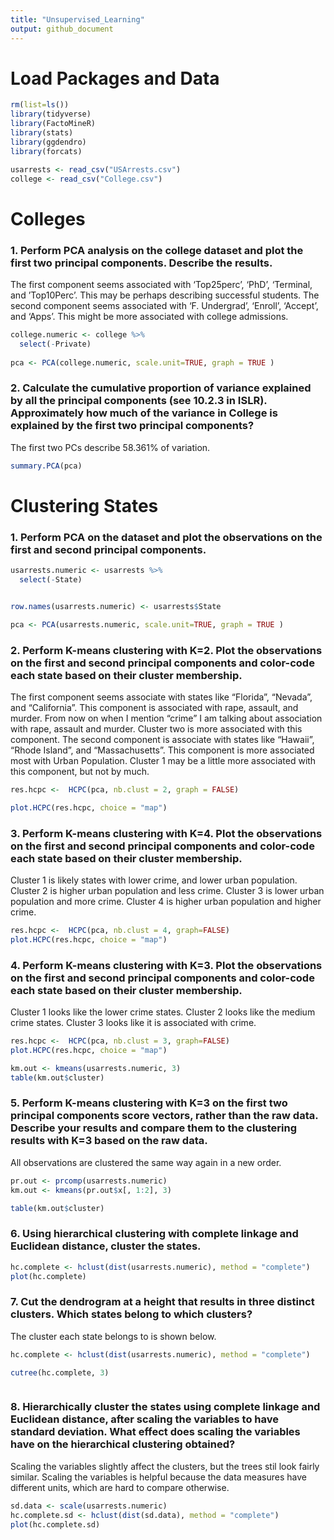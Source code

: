 ```yaml
---
title: "Unsupervised_Learning"
output: github_document
---
```


# Load Packages and Data
```r
rm(list=ls())
library(tidyverse)
library(FactoMineR)
library(stats)
library(ggdendro)
library(forcats)

usarrests <- read_csv("USArrests.csv")
college <- read_csv("College.csv")
```

# Colleges

### 1. Perform PCA analysis on the college dataset and plot the first two principal components. Describe the results.

The first component seems associated with 'Top25perc', 'PhD', 'Terminal, and 'Top10Perc'. This may be perhaps describing successful students. The second component seems associated with 'F. Undergrad', 'Enroll', 'Accept', and 'Apps'. This might be more associated with college admissions.
```r

college.numeric <- college %>% 
  select(-Private)
  
pca <- PCA(college.numeric, scale.unit=TRUE, graph = TRUE )

```



### 2. Calculate the cumulative proportion of variance explained by all the principal components (see 10.2.3 in ISLR). Approximately how much of the variance in College is explained by the first two principal components?

The first two PCs describe  58.361% of variation.
```r
summary.PCA(pca)
```

# Clustering States

### 1. Perform PCA on the dataset and plot the observations on the first and second principal components.
```r
usarrests.numeric <- usarrests %>% 
  select(-State)


row.names(usarrests.numeric) <- usarrests$State

pca <- PCA(usarrests.numeric, scale.unit=TRUE, graph = TRUE )

```

### 2. Perform K-means clustering with K=2. Plot the observations on the first and second principal components and color-code each state based on their cluster membership.

The first component seems associate with states like "Florida", "Nevada", and "California". This component is associated with rape, assault, and murder. From now on when I mention "crime" I am talking about association with rape, assault and murder. Cluster two is more associated with this component. The second component is associate with states like "Hawaii", "Rhode Island", and "Massachusetts". This component is more associated most with Urban Population. Cluster 1 may be a little more associated with this component, but not by much.
```r
res.hcpc <-  HCPC(pca, nb.clust = 2, graph = FALSE)

plot.HCPC(res.hcpc, choice = "map")
```


### 3. Perform K-means clustering with K=4. Plot the observations on the first and second principal components and color-code each state based on their cluster membership.

Cluster 1 is likely states with lower crime, and lower urban population. Cluster 2 is higher urban population and less crime. Cluster 3 is lower urban population and more crime. Cluster 4 is higher urban population and higher crime.
```r
res.hcpc <-  HCPC(pca, nb.clust = 4, graph=FALSE)
plot.HCPC(res.hcpc, choice = "map")
```


### 4. Perform K-means clustering with K=3. Plot the observations on the first and second principal components and color-code each state based on their cluster membership.

Cluster 1 looks like the lower crime states. Cluster 2 looks like the medium crime states. Cluster 3 looks like it is associated with crime.
```r
res.hcpc <-  HCPC(pca, nb.clust = 3, graph=FALSE)
plot.HCPC(res.hcpc, choice = "map")

km.out <- kmeans(usarrests.numeric, 3)
table(km.out$cluster)

```


### 5. Perform K-means clustering with K=3 on the first two principal components score vectors, rather than the raw data. Describe your results and compare them to the clustering results with K=3 based on the raw data.

All observations are clustered the same way again in a new order.
```r
pr.out <- prcomp(usarrests.numeric)
km.out <- kmeans(pr.out$x[, 1:2], 3)

table(km.out$cluster)
```

### 6. Using hierarchical clustering with complete linkage and Euclidean distance, cluster the states.

```r
hc.complete <- hclust(dist(usarrests.numeric), method = "complete")
plot(hc.complete)
```


### 7. Cut the dendrogram at a height that results in three distinct clusters. Which states belong to which clusters?


The cluster each state belongs to is shown below.

```r
hc.complete <- hclust(dist(usarrests.numeric), method = "complete")

cutree(hc.complete, 3)



```


### 8. Hierarchically cluster the states using complete linkage and Euclidean distance, after scaling the variables to have standard deviation. What effect does scaling the variables have on the hierarchical clustering obtained?

Scaling the variables slightly affect the clusters, but the trees stil look fairly similar. Scaling the variables is helpful because the data measures have different units, which are hard to compare otherwise.
```r
sd.data <- scale(usarrests.numeric)
hc.complete.sd <- hclust(dist(sd.data), method = "complete")
plot(hc.complete.sd)
```
